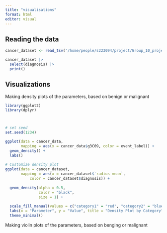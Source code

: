 ```yaml
---
title: "visualisations"
format: html
editor: visual
---
```


## Reading the data

```r
cancer_dataset <- read_tsv('/home/people/s223094/project/Group_10_project/data/02_dat_clean.tsv')

cancer_dataset |>
  select(diagnosis) |>
  print()
```

## Visualizations

Making density plots of the parameters, based on benign or malignant

```r
library(ggplot2)
library(dplyr)



# set seed
set.seed(1234)

ggplot(data = cancer_data,
       mapping = aes(x = cancer_data$g3C09, color = event_label)) +
  geom_density() +
  labs()
 
# Customize density plot
ggplot(data = cancer_dataset, 
       mapping = aes(x = cancer_dataset$`radius mean`, 
           color = cancer_dataset$diagnosis)) +
  
  geom_density(alpha = 0.5, 
               color = "black", 
               size = 1) +
  
  scale_fill_manual(values = c("category1" = "red", "category2" = "blue")) +
  labs(x = "Parameter", y = "Value", title = "Density Plot by Category") +
  theme_minimal()
```

Making violin plots of the parameters, based on benging or malignant

```r

```
